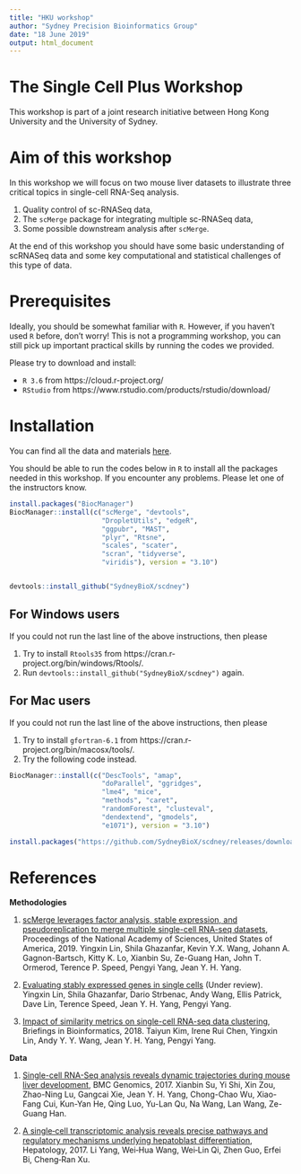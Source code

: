 ```yaml
---
title: "HKU workshop"
author: "Sydney Precision Bioinformatics Group"
date: "18 June 2019"
output: html_document
---
```


# The Single Cell Plus Workshop

This workshop is part of a joint research initiative between Hong Kong University and the University of Sydney.


# Aim of this workshop

In this workshop we will focus on two mouse liver datasets to illustrate three critical topics in single-cell RNA-Seq analysis.

  1. Quality control of sc-RNASeq data,
  1. The `scMerge` package for integrating multiple sc-RNASeq data, 
  1. Some possible downstream analysis after `scMerge`. 


At the end of this workshop you should have some basic understanding of scRNASeq data and some key computational and statistical challenges of this type of data. 


# Prerequisites

Ideally, you should be somewhat familiar with `R`. However, if you haven't used `R` before, don't worry! This is not a programming workshop, you can still pick up important practical skills by running the codes we provided. 

Please try to download and install:

  + `R 3.6` from https://cloud.r-project.org/ 
  + `RStudio` from https://www.rstudio.com/products/rstudio/download/



# Installation 

You can find all the data and materials [here](http://shiny.maths.usyd.edu.au/singlecellplus/SingleCellPlus_zip.zip). 

You should be able to run the codes below in `R` to install all the packages needed in this workshop. If you encounter any problems. Please let one of the instructors know. 

```r
install.packages("BiocManager")
BiocManager::install(c("scMerge", "devtools", 
                       "DropletUtils", "edgeR",
                       "ggpubr", "MAST", 
                       "plyr", "Rtsne", 
                       "scales", "scater", 
                       "scran", "tidyverse", 
                       "viridis"), version = "3.10")


devtools::install_github("SydneyBioX/scdney")
```

## For Windows users

If you could not run the last line of the above instructions, then please 

1. Try to install `Rtools35` from https://cran.r-project.org/bin/windows/Rtools/. 
1. Run `devtools::install_github("SydneyBioX/scdney")` again. 

## For Mac users

If you could not run the last line of the above instructions, then please 

1. Try to install `gfortran-6.1` from https://cran.r-project.org/bin/macosx/tools/.
1. Try the following code instead.

```r
BiocManager::install(c("DescTools", "amap", 
                       "doParallel", "ggridges", 
                       "lme4", "mice", 
                       "methods", "caret", 
                       "randomForest", "clusteval", 
                       "dendextend", "gmodels", 
                       "e1071"), version = "3.10")

install.packages("https://github.com/SydneyBioX/scdney/releases/download/V0.1.4/scdney_0.1.4.tgz", repos = NULL)
```






# References

**Methodologies**

1. [scMerge leverages factor analysis, stable expression, and pseudoreplication to merge multiple single-cell RNA-seq datasets](http://www.pnas.org/lookup/doi/10.1073/pnas.1820006116), Proceedings of the National Academy of Sciences, United States of America, 2019. Yingxin Lin, Shila Ghazanfar, Kevin Y.X. Wang, Johann A. Gagnon-Bartsch, Kitty K. Lo, Xianbin Su, Ze-Guang Han, John T. Ormerod, Terence P. Speed, Pengyi Yang, Jean Y. H. Yang.

1. [Evaluating stably expressed genes in single cells](https://www.biorxiv.org/content/biorxiv/early/2018/11/22/229815.full.pdf) (Under review). Yingxin Lin, Shila Ghazanfar, Dario Strbenac, Andy Wang, Ellis Patrick, Dave Lin, Terence Speed, Jean Y. H. Yang, Pengyi Yang.

1. [Impact of similarity metrics on single-cell RNA-seq data clustering](https://doi.org/10.1093/bib/bby076), Briefings in Bioinformatics, 2018. Taiyun Kim, Irene Rui Chen, Yingxin Lin, Andy Y. Y. Wang, Jean Y. H. Yang, Pengyi Yang.


**Data**

1. [Single-cell RNA-Seq analysis reveals dynamic trajectories during mouse liver development](https://doi.org/10.1186/s12864-017-4342-x), BMC Genomics, 2017. Xianbin Su, Yi Shi, Xin Zou, Zhao-Ning Lu, Gangcai Xie, Jean Y. H. Yang, Chong-Chao Wu, Xiao-Fang Cui, Kun-Yan He, Qing Luo, Yu-Lan Qu, Na Wang, Lan Wang, Ze-Guang Han.

1. [A single‐cell transcriptomic analysis reveals precise pathways and regulatory mechanisms underlying hepatoblast differentiation](https://doi.org/10.1002/hep.29353), Hepatology, 2017. Li Yang, Wei‐Hua Wang, Wei‐Lin Qi, Zhen Guo, Erfei Bi, Cheng‐Ran Xu. 
